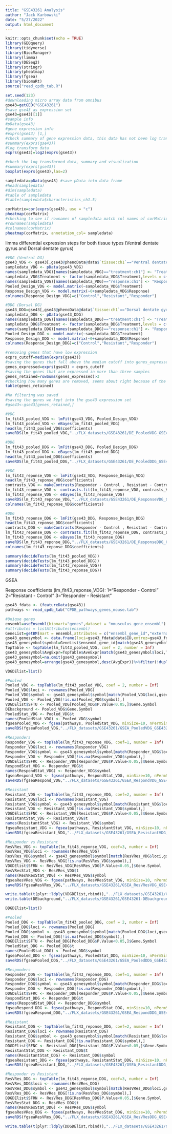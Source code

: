 ```yaml
---
title: "GSE43261 Analysis"
author: "Jack Karbowski"
date: "5/27/2022"
output: html_document
---
```


```r
knitr::opts_chunk$set(echo = TRUE)
library(GEOquery)
library(tidyverse)
library(BiocManager)
library(limma)
library(DESeq2)
library(stringr)
library(pheatmap)
library(fgsea)
library(biomaRt)
source("read_cpdb_tab.R")

```


```r
set.seed(123)
#downloading micro array data from omnibus
gse43=getGEO("GSE43261")
#save gse43 as expression set
gse43=gse43[[1]]
#sample info
#pData(gse43)  
#gene expression info
#exprs(gse43) [1,] 
#check summary of gene expression data, this data has not been log transformed
#summary(exprs(gse43)) 
#log transform data 
exprs(gse43)=log2(exprs(gse43))

```

```r
#check the log transformed data, summary and visualization 
#summary(exprs(gse43))
boxplot(exprs(gse43),las=2)

```

```r
sampledata=pData(gse43) #save pData into data frame
#head(sampledata)
#dim(sampledata)
#table of sampledata
#table(sampledata$characteristics_ch1.5) 

```

```r
corMatrix=cor(exprs(gse43), use = "c")
pheatmap(corMatrix)
#checking to see if rownames of sampledata match col names of corMatrix 
#rownames(sampledata)
#colnames(corMatrix)
pheatmap(corMatrix, annotation_col= sampledata)

```

limma differential expression steps for both tissue types (Ventral dentate gyrus and Dorsal dentate gyrus)
```r
#VDG (Ventral DG)
gse43_VDG <- gse43[,gse43@phenoData@data$`tissue:ch1`=="Ventral dentate gyrus"]
sampledata_VDG <- pData(gse43_VDG)
names(sampledata_VDG)[names(sampledata_VDG)=="treatment:ch1"] <- "Treatment"
sampledata_VDG$Treatment <- factor(sampledata_VDG$Treatment,levels = c("untreated","Fluoxetine"))
names(sampledata_VDG)[names(sampledata_VDG)=="response:ch1"] <- "Response"
Pooled_Design_VDG <- model.matrix(~sampledata_VDG$Treatment)
Response_Design_VDG <- model.matrix(~0+sampledata_VDG$Response)
colnames(Response_Design_VDG)=c("Control","Resistant","Responder")

#DDG (Dorsal DG)
gse43_DDG=gse43[,gse43@phenoData@data$`tissue:ch1`=="Dorsal dentate gyrus"]
sampledata_DDG <- pData(gse43_DDG)
names(sampledata_DDG)[names(sampledata_DDG)=="treatment:ch1"] <- "Treatment"
sampledata_DDG$Treatment <- factor(sampledata_DDG$Treatment,levels = c("untreated","Fluoxetine"))
names(sampledata_DDG)[names(sampledata_DDG)=="response:ch1"] <- "Response"
Pooled_Design_DDG <- model.matrix(~sampledata_DDG$Treatment)
Response_Design_DDG <- model.matrix(~0+sampledata_DDG$Response)
colnames(Response_Design_DDG)=c("Control","Resistant","Responder")

```

```r
#removing genes that have low expression
exprs_cutoff=median(exprs(gse43))
#saving the genes that fall above the median cutoff into genes_expressed
genes_expressed=exprs(gse43) > exprs_cutoff
#saving the genes that are expressed in more than three samples 
genes_retained=rowSums(genes_expressed)>3
#checking how many genes are removed, seems about right because of the median cutoff
table(genes_retained) 

#No filtering was saved
#saving the genes we kept into the gse43 expression set 
#gse43<-gse43[genes_retained,]

```

```r
#VDG
lm_fit43_pooled_VDG <- lmFit(gse43_VDG, Pooled_Design_VDG)
lm_fit43_pooled_VDG <- eBayes(lm_fit43_pooled_VDG)
head(lm_fit43_pooled_VDG$coefficients)
saveRDS(lm_fit43_pooled_VDG,"../FLX_datasets/GSE43261/DE_PooledVDG_GSE43261.rds")

#DDG
lm_fit43_pooled_DDG <- lmFit(gse43_DDG, Pooled_Design_DDG)
lm_fit43_pooled_DDG <- eBayes(lm_fit43_pooled_DDG)
head(lm_fit43_pooled_DDG$coefficients)
saveRDS(lm_fit43_pooled_DDG,"../FLX_datasets/GSE43261/DE_PooledDDG_GSE43261.rds")

```

```r
#VDG
lm_fit43_reponse_VDG <- lmFit(gse43_VDG, Response_Design_VDG)
head(lm_fit43_reponse_VDG$coefficients)
contrasts_VDG <- makeContrasts(Responder - Control , Resistant - Control, Responder - Resistant, levels = Response_Design_VDG)  
lm_fit43_reponse_VDG <- contrasts.fit(lm_fit43_reponse_VDG, contrasts_VDG)
lm_fit43_reponse_VDG <- eBayes(lm_fit43_reponse_VDG)
saveRDS(lm_fit43_reponse_VDG,"../FLX_datasets/GSE43261/DE_ResponseVDG_GSE43261.rds")
colnames(lm_fit43_reponse_VDG$coefficients)

#DDG
lm_fit43_reponse_DDG <- lmFit(gse43_DDG, Response_Design_DDG)
head(lm_fit43_reponse_DDG$coefficients)
contrasts_DDG <- makeContrasts(Responder - Control , Resistant - Control, Responder - Resistant, levels = Response_Design_DDG)  
lm_fit43_reponse_DDG <- contrasts.fit(lm_fit43_reponse_DDG, contrasts_DDG)
lm_fit43_reponse_DDG <- eBayes(lm_fit43_reponse_DDG)
saveRDS(lm_fit43_reponse_DDG,"../FLX_datasets/GSE43261/DE_ResponseDDG_GSE43261.rds")
colnames(lm_fit43_reponse_DDG$coefficients)

```

```r
summary(decideTests(lm_fit43_pooled_VDG))
summary(decideTests(lm_fit43_pooled_DDG))
summary(decideTests(lm_fit43_reponse_VDG))
summary(decideTests(lm_fit43_reponse_DDG))

```

GSEA

Response coefficients (lm_fit43_reponse_VDG):
1="Responder - Control"
2="Resistant - Control"
3="Responder - Resistant"

```r
gse43_fdata <- (featureData(gse43))
pathways <- read_cpdb_tab("CPDB_pathways_genes_mouse.tab")

#Unique genes
ensembl=useEnsembl(biomart="genes",dataset = "mmusculus_gene_ensembl")
#attributes = listAttributes(ensembl)
GeneList=getBM(mart = ensembl,attributes = c("ensembl_gene_id","external_gene_name","entrezgene_id"))
gse43_genesymbol <- data.frame(loci=gse43_fdata@data$ID,entrez=gse43_fdata@data$ENTREZ_GENE_ID)
gse43_genesymbol$symbol=GeneList$ensembl_gene_id[match(gse43_genesymbol$entrez,GeneList$entrezgene_id)]
TopTable <- topTable(lm_fit43_pooled_VDG, coef = 2, number = Inf)
gse43_genesymbol$AvgExpr=TopTable$AveExpr[match(gse43_genesymbol$loci,TopTable$ID)]
gse43_genesymbol=na.omit(gse43_genesymbol)
gse43_genesymbol=arrange(gse43_genesymbol,desc(AvgExpr))%>%filter(!duplicated(symbol))%>%filter(symbol!="")

```

```r
VDGDElist=list()

#Pooled
Pooled_VDG <- topTable(lm_fit43_pooled_VDG, coef = 2, number = Inf)
Pooled_VDG$loci <- rownames(Pooled_VDG)
Pooled_VDG$symbol <- gse43_genesymbol$symbol[match(Pooled_VDG$loci,gse43_genesymbol$loci)]
Pooled_VDG <- Pooled_VDG[!is.na(Pooled_VDG$symbol),]
VDGDElist$SFTU <- Pooled_VDG[Pooled_VDG$P.Value<0.05,]$Gene.Symbol
DEbackground <- Pooled_VDG$Gene.Symbol
PooledStat_VDG <- Pooled_VDG$t
names(PooledStat_VDG) <- Pooled_VDG$symbol
fgseaPooled_VDG <- fgsea(pathways, PooledStat_VDG, minSize=10, nPermSimple=10000)
saveRDS(fgseaPooled_VDG,"../FLX_datasets/GSE43261/GSEA_PooledVDG_GSE43261.rds")

#Responders
Responder_VDG <- topTable(lm_fit43_reponse_VDG, coef=1, number = Inf)
Responder_VDG$loci <- rownames(Responder_VDG)
Responder_VDG$symbol <- gse43_genesymbol$symbol[match(Responder_VDG$loci,gse43_genesymbol$loci)]
Responder_VDG <- Responder_VDG[!is.na(Responder_VDG$symbol),]
VDGDElist$SFRC <- Responder_VDG[Responder_VDG$P.Value<0.05,]$Gene.Symbol
RespondStat_VDG <- Responder_VDG$t
names(RespondStat_VDG) <- Responder_VDG$symbol
fgseaRespond_VDG <- fgsea(pathways, RespondStat_VDG, minSize=10, nPermSimple=10000)
saveRDS(fgseaRespond_VDG,"../FLX_datasets/GSE43261/GSEA_RespondVDG_GSE43261.rds")

#Resistant
Resistant_VDG <- topTable(lm_fit43_reponse_VDG, coef=2, number = Inf)
Resistant_VDG$loci <- rownames(Resistant_VDG)
Resistant_VDG$symbol <- gse43_genesymbol$symbol[match(Resistant_VDG$loci,gse43_genesymbol$loci)]
Resistant_VDG <- Resistant_VDG[!is.na(Resistant_VDG$symbol),]
VDGDElist$SFNC <- Resistant_VDG[Resistant_VDG$P.Value<0.05,]$Gene.Symbol
ResistantStat_VDG <- Resistant_VDG$t
names(ResistantStat_VDG) <- Resistant_VDG$symbol
fgseaResistant_VDG <- fgsea(pathways, ResistantStat_VDG, minSize=10, nPermSimple=10000)
saveRDS(fgseaResistant_VDG,"../FLX_datasets/GSE43261/GSEA_ResistantVDG_GSE43261.rds")

#Responder vs Resistant
ResVRes_VDG <- topTable(lm_fit43_reponse_VDG, coef=3, number = Inf)
ResVRes_VDG$loci <- rownames(ResVRes_VDG)
ResVRes_VDG$symbol <- gse43_genesymbol$symbol[match(ResVRes_VDG$loci,gse43_genesymbol$loci)]
ResVRes_VDG <- ResVRes_VDG[!is.na(ResVRes_VDG$symbol),]
VDGDElist$SFRN <- ResVRes_VDG[ResVRes_VDG$P.Value<0.05,]$Gene.Symbol
ResVResStat_VDG <- ResVRes_VDG$t
names(ResVResStat_VDG) <- ResVRes_VDG$symbol
fgseaResVRes_VDG <- fgsea(pathways, ResVResStat_VDG, minSize=10, nPermSimple=10000)
saveRDS(fgseaResVRes_VDG,"../FLX_datasets/GSE43261/GSEA_ResVResVDG_GSE43261.rds")

write.table(t(plyr::ldply(VDGDElist,rbind)),"../FLX_datasets/GSE43261/GSE43261-VDGDElist.txt",sep = "\t",na = "",quote = FALSE,col.names = FALSE,row.names = FALSE)
write.table(DEbackground,"../FLX_datasets/GSE43261/GSE43261-DEbackground.txt",quote = FALSE,col.names = FALSE,row.names = FALSE)

```

```r
DDGDElist=list()

#Pooled
Pooled_DDG <- topTable(lm_fit43_pooled_DDG, coef = 2, number = Inf)
Pooled_DDG$loci <- rownames(Pooled_DDG)
Pooled_DDG$symbol <- gse43_genesymbol$symbol[match(Pooled_DDG$loci,gse43_genesymbol$loci)]
Pooled_DDG <- Pooled_DDG[!is.na(Pooled_DDG$symbol),]
DDGDElist$SFTU <- Pooled_DDG[Pooled_DDG$P.Value<0.05,]$Gene.Symbol
PooledStat_DDG <- Pooled_DDG$t
names(PooledStat_DDG) <- Pooled_DDG$symbol
fgseaPooled_DDG <- fgsea(pathways, PooledStat_DDG, minSize=10, nPermSimple=10000)
saveRDS(fgseaPooled_DDG,"../FLX_datasets/GSE43261/GSEA_PooledDDG_GSE43261.rds")

#Responders
Responder_DDG <- topTable(lm_fit43_reponse_DDG, coef=1, number = Inf)
Responder_DDG$loci <- rownames(Responder_DDG)
Responder_DDG$symbol <- gse43_genesymbol$symbol[match(Responder_DDG$loci,gse43_genesymbol$loci)]
Responder_DDG <- Responder_DDG[!is.na(Responder_DDG$symbol),]
DDGDElist$SFRC <- Responder_DDG[Responder_DDG$P.Value<0.05,]$Gene.Symbol
RespondStat_DDG <- Responder_DDG$t
names(RespondStat_DDG) <- Responder_DDG$symbol
fgseaRespond_DDG <- fgsea(pathways, RespondStat_DDG, minSize=10, nPermSimple=10000)
saveRDS(fgseaRespond_DDG,"../FLX_datasets/GSE43261/GSEA_RespondDDG_GSE43261.rds")

#Resistant
Resistant_DDG <- topTable(lm_fit43_reponse_DDG, coef=2, number = Inf)
Resistant_DDG$loci <- rownames(Resistant_DDG)
Resistant_DDG$symbol <- gse43_genesymbol$symbol[match(Resistant_DDG$loci,gse43_genesymbol$loci)]
Resistant_DDG <- Resistant_DDG[!is.na(Resistant_DDG$symbol),]
DDGDElist$SFNC <- Resistant_DDG[Resistant_DDG$P.Value<0.05,]$Gene.Symbol
ResistantStat_DDG <- Resistant_DDG$t
names(ResistantStat_DDG) <- Resistant_DDG$symbol
fgseaResistant_DDG <- fgsea(pathways, ResistantStat_DDG, minSize=10, nPermSimple=10000)
saveRDS(fgseaResistant_DDG,"../FLX_datasets/GSE43261/GSEA_ResistantDDG_GSE43261.rds")

#Responder vs Resistant
ResVRes_DDG <- topTable(lm_fit43_reponse_DDG, coef=3, number = Inf)
ResVRes_DDG$loci <- rownames(ResVRes_DDG)
ResVRes_DDG$symbol <- gse43_genesymbol$symbol[match(ResVRes_DDG$loci,gse43_genesymbol$loci)]
ResVRes_DDG <- ResVRes_DDG[!is.na(ResVRes_DDG$symbol),]
DDGDElist$SFRN <- ResVRes_DDG[ResVRes_DDG$P.Value<0.05,]$Gene.Symbol
ResVResStat_DDG <- ResVRes_DDG$t
names(ResVResStat_DDG) <- ResVRes_DDG$symbol
fgseaResVRes_DDG <- fgsea(pathways, ResVResStat_DDG, minSize=10, nPermSimple=10000)
saveRDS(fgseaResVRes_DDG,"../FLX_datasets/GSE43261/GSEA_ResVResDDG_GSE43261.rds")

write.table(t(plyr::ldply(DDGDElist,rbind)),"../FLX_datasets/GSE43261/GSE43261-DDGDElist.txt",sep = "\t",na = "",quote = FALSE,col.names = FALSE,row.names = FALSE)

```
